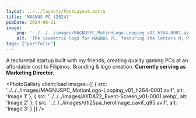 ```yaml
---
layout: ../../layouts/PostLayout.astro
title: 'MAGNUS PC (2024)'
pubDate: 2024-08-21
image:
    png: '../../../images/MAGNUSPC_MotionLogo-Looping_v01_h264-0001.avif'
    alt: 'The isometric logo for MAGNUS PC, featuring the letters M, P, and C arranged as faces of a purple cube. The logo is set against a white background with a subtle grid pattern.'
tags: ["portfolio"]
---
```


A tech/retail startup built with my friends, creating quality gaming PCs at an affordable cost to Filipinos. Branding & logo creation. **Currently serving as Marketing Director.**


<VideoPlayer src="../../../videos/MAGNUSPC_MotionLogo-Looping_v01_h264.mp4" />

<PhotoGallery client:load images={[
    { src: '../../../images/MAGNUSPC_MotionLogo-Looping_v01_h264-0001.avif', alt: 'Image 1' },
    { src: '../../../images/AYDA22_Event-Screen_v01-0001.webp', alt: 'Image 2' },
    { src: '../../../images/dti25pa_heroImage_cavif_q95.avif', alt: 'Image 3' }
]} />
